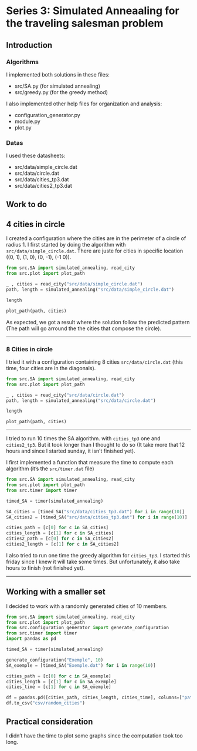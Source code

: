 # Series 3: Simulated Anneaaling for the traveling salesman problem

## Introduction

### Algorithms

I implemented both solutions in these files:

- src/SA.py (for simulated annealing)
- src/greedy.py (for the greedy method)

I also implemented other help files for organization and analysis:

- configuration_generator.py
- module.py
- plot.py

### Datas

I used these datasheets:

- src/data/simple_circle.dat
- src/data/circle.dat
- src/data/cities_tp3.dat
- src/data/cities2_tp3.dat


## Work to do

## 4 cities in circle

I created a configuration where the cities are in the perimeter of a circle of radius 1.
I first started by doing the algorithm with `src/data/simple_circle.dat`. 
There are juste for cities in specific location ((0, 1), (1, 0), (0, -1), (-1 0)).


```python
from src.SA import simulated_annealing, read_city
from src.plot import plot_path

_ , cities = read_city("src/data/simple_circle.dat")
path, length = simulated_annealing("src/data/simple_circle.dat") 

length

plot_path(path, cities)
```

As expected, we got a result where the solution follow the predicted pattern (The path will go arround the the cities that compose the circle).

-----

### 8 Cities in circle

I tried it with a configuration containing 8 cities `src/data/circle.dat` (this time, four cities are in the diagonals).

```python
from src.SA import simulated_annealing, read_city
from src.plot import plot_path

_ , cities = read_city("src/data/circle.dat")
path, length = simulated_annealing("src/data/circle.dat") 

length

plot_path(path, cities)
```

---

I tried to run 10 times the SA algorithm. with `cities_tp3` one and `cities2_tp3`.
But it took longer than I thought to do so (It take more that 12 hours and since I started sunday, it isn't finished yet).

I first implemented a function that measure the time to compute each algorithm (it's the `src/timer.dat` file)

```python
from src.SA import simulated_annealing, read_city
from src.plot import plot_path
from src.timer import timer

timed_SA = timer(simulated_annealing)

SA_cities = [timed_SA("src/data/cities_tp3.dat") for i in range(10)]
SA_cities2 = [timed_SA("src/data/cities_tp3.dat") for i in range(10)]

cities_path = [c[0] for c in SA_cities]
cities_length = [c[1] for c in SA_cities]
cities2_path = [c[0] for c in SA_cities2]
cities2_length = [c[1] for c in SA_cities2]
```

I also tried to run one time the greedy algorithm for `cities_tp3`. I started this friday since I knew it will take some times. But unfortunately, it also take hours to finish (not finished yet).

------

## Working with a smaller set

I decided to work with a randomly generated cities of 10 members.

```python
from src.SA import simulated_annealing, read_city
from src.plot import plot_path
from src.configuration_generator import generate_configuration
from src.timer import timer
import pandas as pd

timed_SA = timer(simulated_annealing)

generate_configuration("Exemple", 10)
SA_exemple = [timed_SA("Exemple.dat") for i in range(10)]

cities_path = [c[0] for c in SA_exemple]
cities_length = [c[1] for c in SA_exemple]
cities_time = [c[1] for c in SA_exemple]

df = pandas.pd([cities_path, cities_length, cities_time], columns=["path", "length", "time"])
df.to_csv("csv/random_cities")
```

## Practical consideration

I didn't have the time to plot some graphs since the computation took too long.


